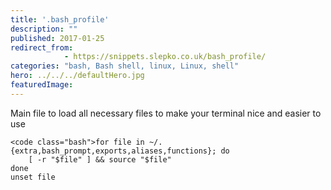 ```yaml
---
title: '.bash_profile'
description: ""
published: 2017-01-25
redirect_from:
            - https://snippets.slepko.co.uk/bash_profile/
categories: "bash, Bash shell, linux, Linux, shell"
hero: ../../../defaultHero.jpg
featuredImage:
---
```

Main file to load all necessary files to make your terminal nice and easier to use

```
<code class="bash">for file in ~/.{extra,bash_prompt,exports,aliases,functions}; do
    [ -r "$file" ] && source "$file"
done
unset file
```
